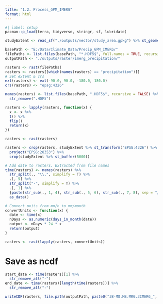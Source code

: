 ```yaml
---
title: "1.2. Process_GPM_IMERG"
format: html
---
```



```r
#| label: setup
pacman::p_load(terra, tidyverse, stringr, sf, lubridate)

studyExtent <- read_sf("./outputs/vector/study_area.gpkg") %>% st_geometry()
```

```r
basePath <- "E:/Data/Climate_Data/Precip_GPM_IMERG/"
filePaths <- list.files(basePath, "*.HDF5$", full.names = TRUE, recursive = FALSE)
outputPath <- "./outputs/raster/imerg_precipitation/"

rasters <- rast(filePaths)
rasters <- rasters[[which(names(rasters) == "precipitation")]]
# Set extent & crs
ext(rasters) <- ext(-90.0, 90.0, -180.0, 180.0)
crs(rasters) <- "epsg:4326"

names(rasters) <- list.files(basePath, ".HDF5$", recursive = FALSE) %>% 
  str_remove(".HDF5")

rasters <- lapply(rasters, function(x) {
  x <- x %>%
  t() %>%
  flip()
  return(x)
})

rasters <- rast(rasters)

rasters <- crop(rasters, studyExtent %>% st_transform("EPSG:4326") %>% st_buffer(10000)) %>% 
  project("EPSG:28353") %>% 
  crop(studyExtent %>% st_buffer(5000))

# Add date to rasters. Extracted from file names
time(rasters) <- names(rasters) %>% 
  str_split(., "\\.", simplify = T) %>% 
  .[, 5] %>% 
  str_split("-", simplify = T) %>% 
  .[, 1] %>% 
  {paste(str_sub(., 1, 4), str_sub(., 5, 6), str_sub(., 7, 8), sep = "/")} %>% 
  as_date()

# Convert units from mm/h to mm/month
convertUnits <- function(x) {
  date <- time(x)
  nDays <- as.numeric(days_in_month(date))
  output <- nDays * 24 * x
  return(output)
}

rasters <- rast(lapply(rasters, convertUnits))
```

# Save as ncdf

```r
start_date <- time(rasters)[1] %>% 
  str_remove_all("-")
end_date <- time(rasters)[length(time(rasters))] %>% 
  str_remove_all("-")

writeCDF(rasters, file.path(outputPath, paste0("3B-MO.MS.MRG.3IMERG_", start_date, "_", end_date, ".nc")), varname = "imerg_precipitation_monthly", compression = 6, overwrite = T)
```
